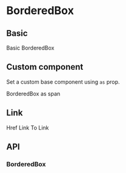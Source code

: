 
<Meta title="Components/BorderedBox" component={BorderedBox} />

# BorderedBox

## Basic

<Canvas>
  <Story name="basic">
    <BorderedBox>Basic BorderedBox</BorderedBox>
  </Story>
</Canvas>

## Custom component

Set a custom base component using `as` prop.

<Canvas>
  <Story name="Custom component">
    <BorderedBox as="span">BorderedBox as span</BorderedBox>
  </Story>
</Canvas>

## Link

<Canvas>
  <Story name="As link">
    <BorderedBox href="#" m={1}>
      Href Link
    </BorderedBox>
    <BorderedBox to="/" m={1}>
      To Link
    </BorderedBox>
  </Story>
</Canvas>

## API

### BorderedBox

<ArgsTable of={BorderedBox} />
